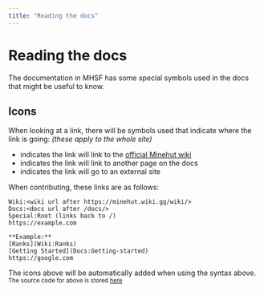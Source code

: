 ```yaml
---
title: "Reading the docs"
---
```


# Reading the docs
The documentation in MHSF has some special symbols used in the docs that might be useful to know.

<Separator/>

## Icons
When looking at a link, there will be symbols used that indicate where the link is going: *(these apply to the whole site)*
 - <Notebook className="inline-block mb-1" size={20}/> indicates the link will link to the [official Minehut wiki](Wiki:/)
 - <Book className="inline-block mb-1" size={20} /> indicates the link will link to another page on the docs
 - <ExternalLink className="inline-block mb-1" size={20}/> indicates the link will go to an external site

When contributing, these links are as follows:
```
Wiki:<wiki url after https://minehut.wiki.gg/wiki/>
Docs:<docs url after /docs/>
Special:Root (links back to /)
https://example.com

**Example:**
[Ranks](Wiki:Ranks)
[Getting Started](Docs:Getting-started)
https://google.com
```

The icons above will be automatically added when using the syntax above. <br/>
<small>The source code for above is stored [here](Special:GitHub/edit/main/src/components/misc/Link.tsx)</small>